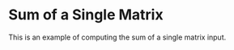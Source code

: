 Sum of a Single Matrix
===========================

This is an example of computing the sum of a single matrix input.


<WorkedExample />
